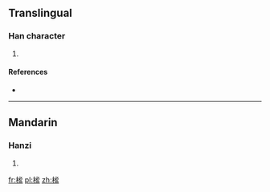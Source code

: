 ==Translingual==

===Han character===
{{Han char|rn=75|rad=木|as=10|sn=14|four=43917|canj=DPHT|ids=⿰木𥁑}}

# {{defn|Han|sort=木10}}

====References====
* {{Han ref|kx=0543.030|dkj=15225|dj=0930.340|hdz=21271.010|uh=6993|ud=27027|bh=E258|bd=57944}}

----

==Mandarin==

===Hanzi===
{{cmn-hanzi|pin=[[mì]] ([[mi4]])|wg=mi<sup>4</sup>}}

# {{defn|lang=cmn|sort=木10}}

[[fr:榓]]
[[pl:榓]]
[[zh:榓]]